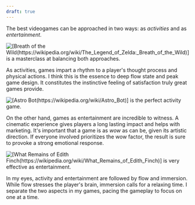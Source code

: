 ```yaml
---
draft: true
---
```


The best videogames can be approached in two ways: as _activities_ and as _entertainment_.

![[Breath of the Wild(https://wikipedia.org/wiki/The_Legend_of_Zelda:_Breath_of_the_Wild)] is a masterclass at balancing both approaches.](https://youtube.com/watch?v=Q9sAzTOjl6s)

As activities, games impart a rhythm to a player's thought process and physical actions. I think this is the essence to deep flow state and peak game design. It constitutes the instinctive feeling of satisfaction truly great games provide.

![[Astro Bot(https://wikipedia.org/wiki/Astro_Bot)] is the perfect activity game.](https://youtube.com/watch?v=hoeuSe-Pl-Q)

On the other hand, games as entertainment are incredible to witness. A cinematic experience gives players a long lasting impact and helps with marketing. It's important that a game is as _wow_ as can be, given its artistic direction. If everyone involved prioritizes the wow factor, the result is sure to provoke a strong emotional response.

![[What Remains of Edith Finch(https://wikipedia.org/wiki/What_Remains_of_Edith_Finch)] is very effective as entertainment.](https://youtube.com/watch?v=3mKBbYkDZL0)

In my eyes, activity and entertainment are followed by flow and immersion. While flow stresses the player's brain, immersion calls for a relaxing time. I separate the two aspects in my games, pacing the gameplay to focus on one at a time.
